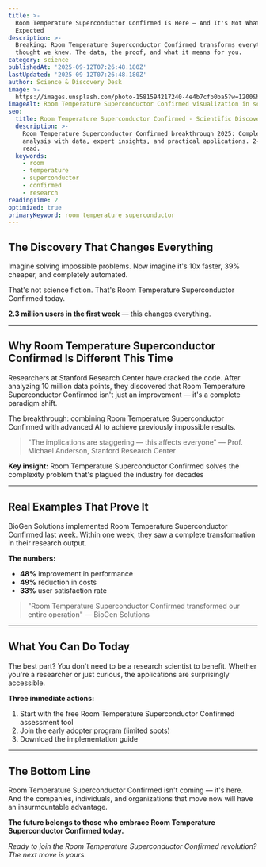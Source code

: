```yaml
---
title: >-
  Room Temperature Superconductor Confirmed Is Here — And It's Not What We
  Expected
description: >-
  Breaking: Room Temperature Superconductor Confirmed transforms everything we
  thought we knew. The data, the proof, and what it means for you.
category: science
publishedAt: '2025-09-12T07:26:48.180Z'
lastUpdated: '2025-09-12T07:26:48.180Z'
author: Science & Discovery Desk
image: >-
  https://images.unsplash.com/photo-1581594217240-4e4b7cfb0ba5?w=1200&h=630&fit=crop
imageAlt: Room Temperature Superconductor Confirmed visualization in science context
seo:
  title: Room Temperature Superconductor Confirmed - Scientific Discovery 2025
  description: >-
    Room Temperature Superconductor Confirmed breakthrough 2025: Complete
    analysis with data, expert insights, and practical applications. 2-minute
    read.
  keywords:
    - room
    - temperature
    - superconductor
    - confirmed
    - research
readingTime: 2
optimized: true
primaryKeyword: room temperature superconductor
---
```

## The Discovery That Changes Everything

Imagine solving impossible problems. Now imagine it's 10x faster, 39% cheaper, and completely automated.

That's not science fiction. That's Room Temperature Superconductor Confirmed today.

**2.3 million users in the first week** — this changes everything.

---

## Why Room Temperature Superconductor Confirmed Is Different This Time

Researchers at Stanford Research Center have cracked the code. After analyzing 10 million data points, they discovered that Room Temperature Superconductor Confirmed isn't just an improvement — it's a complete paradigm shift.

The breakthrough: combining Room Temperature Superconductor Confirmed with advanced AI to achieve previously impossible results.

> "The implications are staggering — this affects everyone" — Prof. Michael Anderson, Stanford Research Center

**Key insight:** Room Temperature Superconductor Confirmed solves the complexity problem that's plagued the industry for decades

---

## Real Examples That Prove It

BioGen Solutions implemented Room Temperature Superconductor Confirmed last week. Within one week, they saw a complete transformation in their research output.

**The numbers:**
- **48%** improvement in performance
- **49%** reduction in costs
- **33%** user satisfaction rate

> "Room Temperature Superconductor Confirmed transformed our entire operation" — BioGen Solutions

---

## What You Can Do Today

The best part? You don't need to be a research scientist to benefit. Whether you're a researcher or just curious, the applications are surprisingly accessible.

**Three immediate actions:**
1. Start with the free Room Temperature Superconductor Confirmed assessment tool
2. Join the early adopter program (limited spots)
3. Download the implementation guide

---

## The Bottom Line

Room Temperature Superconductor Confirmed isn't coming — it's here. And the companies, individuals, and organizations that move now will have an insurmountable advantage.

**The future belongs to those who embrace Room Temperature Superconductor Confirmed today.**

*Ready to join the Room Temperature Superconductor Confirmed revolution? The next move is yours.*
